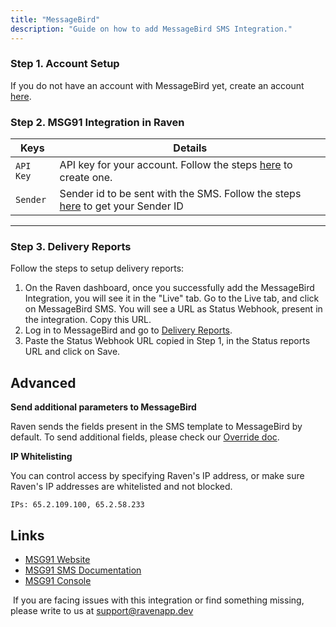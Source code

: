 ```yaml
---
title: "MessageBird"
description: "Guide on how to add MessageBird SMS Integration."
---
```


### Step 1. Account Setup

If you do not have an account with MessageBird yet, create an account
[here](https://dashboard.messagebird.com/en/sign-up).

### Step 2. MSG91 Integration in Raven

| Keys      | Details                                                                                                                                                                 |
| --------- | ----------------------------------------------------------------------------------------------------------------------------------------------------------------------- |
| `API Key` | API key for your account. Follow the steps [here](https://dashboard.messagebird.com/en/login) to create one.                                                            |
| `Sender`  | Sender id to be sent with the SMS. Follow the steps [here](https://support.messagebird.com/hc/en-us/articles/115002628665-Choosing-an-originator) to get your Sender ID |

---

### Step 3. Delivery Reports

Follow the steps to setup delivery reports:

1. On the Raven dashboard, once you successfully add the MessageBird
   Integration, you will see it in the "Live" tab. Go to the Live tab, and click
   on MessageBird SMS. You will see a URL as Status Webhook, present in the
   integration. Copy this URL.
2. Log in to MessageBird and go to
   [Delivery Reports](https://dashboard.messagebird.com/en/developers/settings).
3. Paste the Status Webhook URL copied in Step 1, in the Status reports URL and
   click on Save.

## Advanced

**Send additional parameters to MessageBird**

Raven sends the fields present in the SMS template to MessageBird by default. To
send additional fields, please check our [Override doc](/sms/sms-template).

**IP Whitelisting**

You can control access by specifying Raven's IP address, or make sure Raven's IP
addresses are whitelisted and not blocked.

    IPs: 65.2.109.100, 65.2.58.233

## Links

- [MSG91 Website](https://www.messagebird.com/en/)
- [MSG91 SMS Documentation](https://developers.messagebird.com/api/sms-messaging/#sms-api)
- [MSG91 Console](https://dashboard.messagebird.com/en/login)​

​<Info> If you are facing issues with this integration or find something
missing, please write to us at support@ravenapp.dev </Info>
